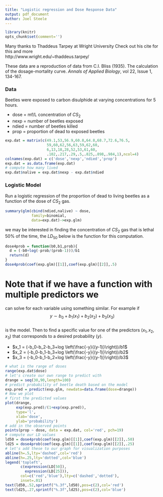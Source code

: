 ```yaml
---
title: "Logistic regression and Dose Response Data"
output: pdf_document
Author: Joel Steele
---
```

```r
library(knitr)
opts_chunk$set(comment='')
```

Many thanks to Thaddeus Tarpey at Wright University
 Check out his cite for this and more   
 http://www.wright.edu/~thaddeus.tarpey/   

 These data are a reproduction of data from
 C.I. Bliss (1935). The calculation of the dosage-mortality curve.
 _Annals of Applied Biology_, vol 22, Issue 1, 134-167.
      
   
### Data
Beetles were exposed to carbon disulphide at varying concentrations for $5$ hours.   
   
* dose = mf/L concentration of $CS_2$
* nexp = number of beetles exposed
* ndied = number of beetles killed
* prop = proportion of dead to exposed beetles 
   

```r
exp.dat = matrix(c(49.1,53,56.9,60.8,64.8,68.7,72.6,76.5,
                   59,60,62,56,63,59,62,60,
                   6,13,18,28,52,53,61,60,
                   .102,.217,.29,.5,.825,.898,.984,1),ncol=4)
colnames(exp.dat) = c('dose','nexp','ndied','prop')
exp.dat = as.data.frame(exp.dat)
# compute how many lived
exp.dat$nalive = exp.dat$nexp - exp.dat$ndied
```

### Logistic Model
Run a logistic regression of the proportion of dead to living beetles as a function of the dose of $CS_2$ gas.

```r
summary(glm(cbind(ndied,nalive) ~ dose, 
            family=binomial,
            data=exp.dat)->exp.glm)
```

  
we may be interested in finding the concentration of $CS_2$ gas  that is lethal 50% of the time, the $LD_{50}$  below is the function for this computation.
   
```r
dose4prob = function(b0,b1,prob){
  d = (-b0+log(-prob/(prob-1)))/b1
  return(d)
} 
dose4prob(coef(exp.glm)[[1]],coef(exp.glm)[[2]],.5)
```
# Note that if we have a function with multiple predictors we
 can solve for each variable using something similar.
 For example if
 $$y \sim b_0 + b_1(x_1) + b_2(x_2) + b_3(x_3)$$   
 is the model. Then to find a specific value for one of the predictors ($x_1, x_2, x_3$) that corresponds to a desired probability ($y$).

* $x_1 = (-b_0-b_2-b_3+log \left(\frac{-y}{(y-1)}\right))/b1$
* $x_2 = (-b_0-b_1-b_3+log \left(\frac{-y}{(y-1)}\right))/b2$
* $x_3 = (-b_0-b_1-b_2+log \left(\frac{-y}{(y-1)}\right))/b3$
    
```r
# what is the range of doses
range(exp.dat$dose)
# let's create our own range to predict with
drange = seq(30,90,length=100)
# predict probability of beetle death based on the model
exp.pred = predict(exp.glm, newdata=data.frame(dose=drange))
# Now we plot
# first the predicted values
plot(drange, 
     exp(exp.pred)/(1+exp(exp.pred)),
     type='l',
     xlab='dose',
     ylab='probability')
# add in the observed points
points(prop ~ dose, data = exp.dat, col='red', pch=19)
# compute our LD values
ld50 = dose4prob(coef(exp.glm)[[1]],coef(exp.glm)[[2]],.50)
ld25 = dose4prob(coef(exp.glm)[[1]],coef(exp.glm)[[2]],.25)
# let's add these to our graph for visualization purposes
abline(h=.5,lty='dashed',col='red')
abline(h=.25,lty='dotted',col='blue')
legend('topleft',
       c(expression(LD[50]),
         expression(LD[25])),
       col=c('red','blue'),lty=c('dashed','dotted'),
       inset=.01)
text(ld50,.52,sprintf("%.3f",ld50),pos=c(2),col='red')
text(ld25,.27,sprintf("%.3f",ld25),pos=c(2),col='blue')
```
